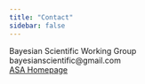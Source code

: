 ```yaml
---
title: "Contact"
sidebar: false
---
```


Bayesian Scientific Working Group\
bayesianscientific\@gmail.com  
[ASA Homepage](https://community.amstat.org/biop/workinggroups/bswg)


